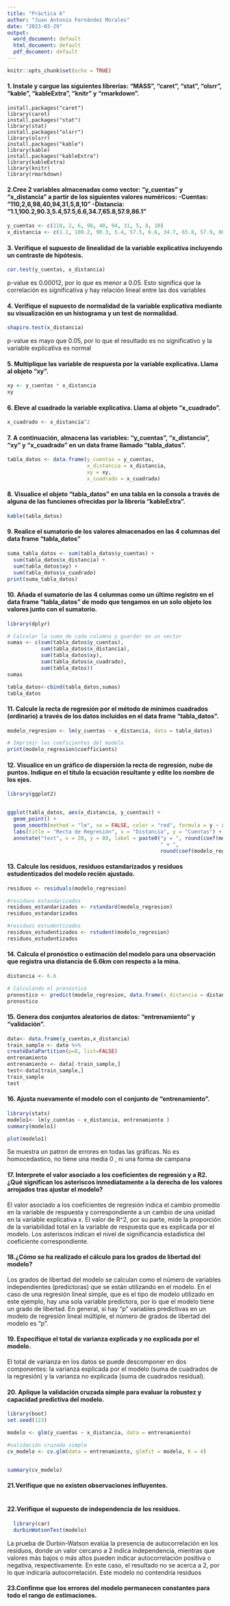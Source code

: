 ---
title: "Práctica 6"
author: "Juan Antonio Fernández Morales"
date: "2023-03-29"
output:
  word_document: default
  html_document: default
  pdf_document: default
---

```{r setup, include=FALSE}
knitr::opts_chunk$set(echo = TRUE)
```

#### 1. Instale y cargue las siguientes librerías: "MASS", "caret", "stat", "olsrr", "kable", "kableExtra", "knitr" y "rmarkdown".

``` {library(mass)}
install.packages("caret")
library(caret)
install.packages("stat")
library(stat)
install.packages("olsrr")
library(olsrr)
install.packages("kable")
library(kable)
install.packages("kableExtra")
library(kableExtra)
library(knitr)
library(rmarkdown)
```

#### 2.Cree 2 variables almacenadas como vector: "y_cuentas" y "x_distancia" a partir de los siguientes valores numéricos: -Cuentas: "110,2,6,98,40,94,31,5,8,10" -Distancia: "1.1,100.2,90.3,5.4,57.5,6.6,34.7,65.8,57.9,86.1"

```{r pressure, echo=FALSE}
y_cuentas <- c(110, 2, 6, 98, 40, 94, 31, 5, 8, 10)
x_distancia <- c(1.1, 100.2, 90.3, 5.4, 57.5, 6.6, 34.7, 65.8, 57.9, 86.1)
```

#### 3. Verifique el supuesto de linealidad de la variable explicativa incluyendo un contraste de hipótesis.

```{r pressure, echo=FALSE}
cor.test(y_cuentas, x_distancia)

```
p-value es 0.00012, por lo que es menor a 0.05. Esto significa que la correlación es significativa y hay relación lineal entre las dos variables

#### 4. Verifique el supuesto de normalidad de la variable explicativa mediante su visualización en un histograma y un test de normalidad.

```{r pressure, echo=FALSE}
shapiro.test(x_distancia)

```
p-value es mayo que 0.05, por lo que el resultado es no significativo y la variable explicativa es normal

#### 5. Multiplique las variable de respuesta por la variable explicativa. Llama al objeto "xy".

```{r pressure, echo=FALSE}
xy <- y_cuentas * x_distancia
xy
```

#### 6. Eleve al cuadrado la variable explicativa. Llama al objeto "x_cuadrado".

```{r pressure, echo=FALSE}
x_cuadrado <- x_distancia^2
```

#### 7. A continuación, almacena las variables: "y_cuentas", "x_distancia", "xy" y "x_cuadrado" en un data frame llamado "tabla_datos".

```{r pressure, echo=FALSE}
tabla_datos <- data.frame(y_cuentas = y_cuentas, 
                          x_distancia = x_distancia, 
                          xy = xy, 
                          x_cuadrado = x_cuadrado)
```

#### 8. Visualice el objeto "tabla_datos" en una tabla en la consola a través de alguna de las funciones ofrecidas por la librería "kableExtra".

```{r pressure, echo=FALSE}
kable(tabla_datos)
```

#### 9. Realice el sumatorio de los valores almacenados en las 4 columnas del data frame "tabla_datos"

```{r pressure, echo=FALSE}
suma_tabla_datos <- sum(tabla_datos$y_cuentas) + 
  sum(tabla_datos$x_distancia) + 
  sum(tabla_datos$xy) + 
  sum(tabla_datos$x_cuadrado)
print(suma_tabla_datos)
```

#### 10. Añada el sumatorio de las 4 columnas como un último registro en el data frame "tabla_datos" de modo que tengamos en un solo objeto los valores junto con el sumatorio.

```{r pressure, echo=FALSE}
library(dplyr)

# Calcular la suma de cada columna y guardar en un vector
sumas <- c(sum(tabla_datos$y_cuentas), 
           sum(tabla_datos$x_distancia), 
           sum(tabla_datos$xy), 
           sum(tabla_datos$x_cuadrado), 
           sum(tabla_datos))
sumas

tabla_datos<-cbind(tabla_datos,sumas)
tabla_datos

```

#### 11. Calcule la recta de regresión por el método de mínimos cuadrados (ordinario) a través de los datos incluidos en el data frame "tabla_datos".

```{r pressure, echo=FALSE}
modelo_regresion <- lm(y_cuentas ~ x_distancia, data = tabla_datos)

# Imprimir los coeficientes del modelo
print(modelo_regresion$coefficients)

```

#### 12. Visualice en un gráfico de dispersión la recta de regresión, nube de puntos. Indique en el título la ecuación resultante y edite los nombre de los ejes.

```{r pressure, echo=FALSE}
library(ggplot2)


ggplot(tabla_datos, aes(x_distancia, y_cuentas)) + 
  geom_point() +
  geom_smooth(method = "lm", se = FALSE, color = "red", formula = y ~ x) +
  labs(title = "Recta de Regresión", x = "Distancia", y = "Cuentas") +
  annotate("text", x = 20, y = 80, label = paste0("y = ", round(coef(modelo_regresion)[1], 2), 
                                                  " + ", 
                                                  round(coef(modelo_regresion)[2], 2), "x"))

```

#### 13. Calcule los residuos, residuos estandarizados y residuos estudentizados del modelo recién ajustado.

```{r pressure, echo=FALSE}
residuos <- residuals(modelo_regresion)

#residuos estandarizados
residuos_estandarizados <- rstandard(modelo_regresion)
residuos_estandarizados

#residuos estudentizados
residuos_estudentizados <- rstudent(modelo_regresion)
residuos_estudentizados
```

#### 14. Calcula el pronóstico o estimación del modelo para una observación que registra una distancia de 6.6km con respecto a la mina.

```{r pressure, echo=FALSE}
distancia <- 6.6

# Calculando el pronóstico
pronostico <- predict(modelo_regresion, data.frame(x_distancia = distancia))
pronostico
```

#### 15. Genera dos conjuntos aleatorios de datos: "entrenamiento" y "validación".

```{r pressure, echo=FALSE}
data<- data.frame(y_cuentas,x_distancia)
train_sample <- data %>%
createDataPartition(p=8, list=FALSE)
entrenamiento
entrenamiento <- data[-train_sample,]
test<-data[train_sample,]
train_sample
test

```

#### 16. Ajusta nuevamente el modelo con el conjunto de "entrenamiento".

```{r pressure, echo=FALSE}
library(stats)
modelo1<- lm(y_cuentas ~ x_distancia, entrenamiento )
summary(modelo1)

plot(modelo1)
```

Se muestra un patron de errores en todas las gráficas. No es homocedastico, no tiene una media 0 , ni una forma de campana

#### 17. Interprete el valor asociado a los coeficientes de regresión y a R2. ¿Qué significan los asteriscos inmediatamente a la derecha de los valores arrojados tras ajustar el modelo?

El valor asociado a los coeficientes de regresión indica el cambio promedio en la variable de respuesta y correspondiente a un cambio de una unidad en la variable explicativa x. El valor de R\^2, por su parte, mide la proporción de la variabilidad total en la variable de respuesta que es explicada por el modelo. Los asteriscos indican el nivel de significancia estadística del coeficiente correspondiente.

#### 18.¿Cómo se ha realizado el cálculo para los grados de libertad del modelo?

Los grados de libertad del modelo se calculan como el número de variables independientes (predictoras) que se están utilizando en el modelo. En el caso de una regresión lineal simple, que es el tipo de modelo utilizado en este ejemplo, hay una sola variable predictora, por lo que el modelo tiene un grado de libertad. En general, si hay "p" variables predictivas en un modelo de regresión lineal múltiple, el número de grados de libertad del modelo es "p".

#### 19. Especifique el total de varianza explicada y no explicada por el modelo.

El total de varianza en los datos se puede descomponer en dos componentes: la varianza explicada por el modelo (suma de cuadrados de la regresión) y la varianza no explicada (suma de cuadrados residual).

#### 20. Aplique la validación cruzada simple para evaluar la robustez y capacidad predictiva del modelo.

```{r pressure, echo=FALSE}
library(boot)
set.seed(123)

modelo <- glm(y_cuentas ~ x_distancia, data = entrenamiento)

#validación cruzada simple
cv_modelo <- cv.glm(data = entrenamiento, glmfit = modelo, K = 4)


summary(cv_modelo)
```

#### 21.Verifique que no existen observaciones influyentes.

```{r pressure, echo=FALSE}

```

#### 22.Verifique el supuesto de independencia de los residuos.

```{r pressure, echo=FALSE}
  library(car)
  durbinWatsonTest(modelo)
```

La prueba de Durbin-Watson evalúa la presencia de autocorrelación en los residuos, donde un valor cercano a 2 indica independencia, mientras que valores más bajos o más altos pueden indicar autocorrelación positiva o negativa, respectivamente. En este caso, el resultado no se acerca a 2, por lo que indicaría autocorrelación. Este modelo no contendría residuos

#### 23.Confirme que los errores del modelo permanecen constantes para todo el rango de estimaciones.

```{r pressure, echo=FALSE}

```
